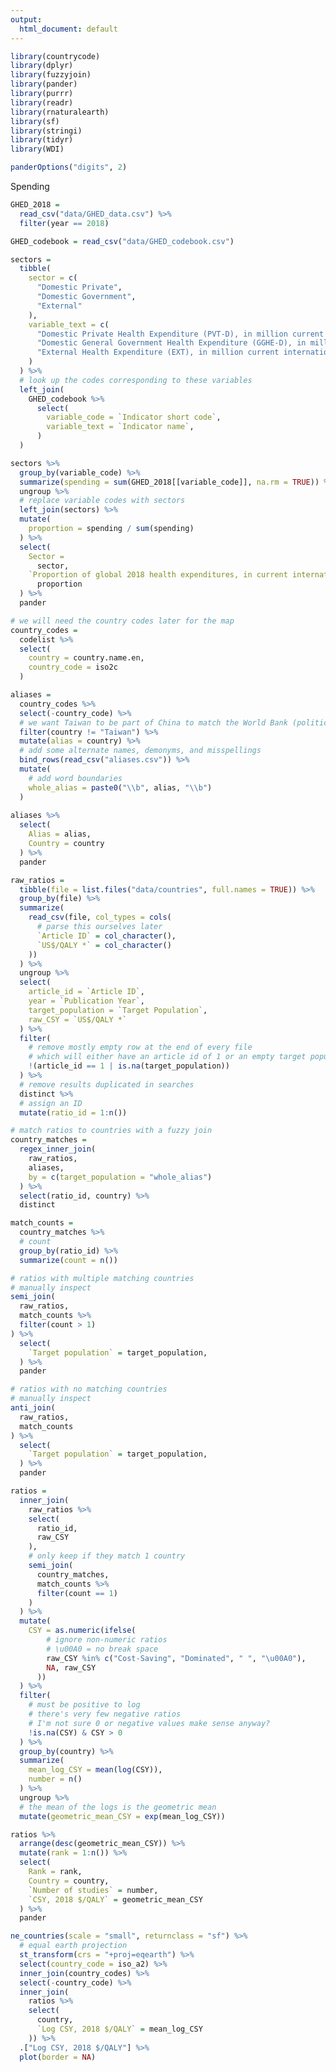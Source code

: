 ```yaml
---
output:
  html_document: default
---
```


```r
library(countrycode)
library(dplyr)
library(fuzzyjoin)
library(pander)
library(purrr)
library(readr)
library(rnaturalearth)
library(sf)
library(stringi)
library(tidyr)
library(WDI)

panderOptions("digits", 2)
```

Spending

```r
GHED_2018 = 
  read_csv("data/GHED_data.csv") %>%
  filter(year == 2018)

GHED_codebook = read_csv("data/GHED_codebook.csv")

sectors = 
  tibble(
    sector = c(
      "Domestic Private",
      "Domestic Government",
      "External"
    ),
    variable_text = c(
      "Domestic Private Health Expenditure (PVT-D), in million current international $ (PPP)",
      "Domestic General Government Health Expenditure (GGHE-D), in million current international $ (PPP)",
      "External Health Expenditure (EXT), in million current international $ (PPP)"
    )
  ) %>%
  # look up the codes corresponding to these variables
  left_join(
    GHED_codebook %>%
      select(
        variable_code = `Indicator short code`,
        variable_text = `Indicator name`,
      )
  )

sectors %>%
  group_by(variable_code) %>%
  summarize(spending = sum(GHED_2018[[variable_code]], na.rm = TRUE)) %>%
  ungroup %>%
  # replace variable codes with sectors
  left_join(sectors) %>%
  mutate(
    proportion = spending / sum(spending)
  ) %>%
  select(
    Sector =
      sector,
    `Proportion of global 2018 health expenditures, in current international $ (PPP)` =
      proportion
  ) %>%
  pander
```

```r
# we will need the country codes later for the map
country_codes = 
  codelist %>%
  select(
    country = country.name.en,
    country_code = iso2c
  )

aliases = 
  country_codes %>%
  select(-country_code) %>%
  # we want Taiwan to be part of China to match the World Bank (politics...)
  filter(country != "Taiwan") %>%
  mutate(alias = country) %>%
  # add some alternate names, demonyms, and misspellings
  bind_rows(read_csv("aliases.csv")) %>%
  mutate(
    # add word boundaries
    whole_alias = paste0("\\b", alias, "\\b")
  )
  
aliases %>%
  select(
    Alias = alias,
    Country = country
  ) %>%
  pander
```

```r
raw_ratios = 
  tibble(file = list.files("data/countries", full.names = TRUE)) %>%
  group_by(file) %>%
  summarize(
    read_csv(file, col_types = cols(
      # parse this ourselves later
      `Article ID` = col_character(),
      `US$/QALY *` = col_character()
    ))
  ) %>%
  ungroup %>%
  select(
    article_id = `Article ID`,
    year = `Publication Year`,
    target_population = `Target Population`,
    raw_CSY = `US$/QALY *`
  ) %>%
  filter(
    # remove mostly empty row at the end of every file
    # which will either have an article id of 1 or an empty target population
    !(article_id == 1 | is.na(target_population))
  ) %>%
  # remove results duplicated in searches
  distinct %>%
  # assign an ID
  mutate(ratio_id = 1:n())

# match ratios to countries with a fuzzy join
country_matches =
  regex_inner_join(
    raw_ratios,
    aliases,
    by = c(target_population = "whole_alias")
  ) %>%
  select(ratio_id, country) %>%
  distinct

match_counts =
  country_matches %>%
  # count
  group_by(ratio_id) %>%
  summarize(count = n())

# ratios with multiple matching countries
# manually inspect
semi_join(
  raw_ratios,
  match_counts %>%
  filter(count > 1)
) %>%
  select(
    `Target population` = target_population,
  ) %>%
  pander
```

```r
# ratios with no matching countries
# manually inspect
anti_join(
  raw_ratios,
  match_counts
) %>%
  select(
    `Target population` = target_population,
  ) %>%
  pander
```

```r
ratios = 
  inner_join(
    raw_ratios %>%
    select(
      ratio_id,
      raw_CSY
    ),
    # only keep if they match 1 country
    semi_join(
      country_matches,
      match_counts %>%
      filter(count == 1)
    )
  ) %>%
  mutate(
    CSY = as.numeric(ifelse(
        # ignore non-numeric ratios
        # \u00A0 = no break space
        raw_CSY %in% c("Cost-Saving", "Dominated", " ", "\u00A0"),
        NA, raw_CSY
      ))
  ) %>%
  filter(
    # must be positive to log
    # there's very few negative ratios
    # I'm not sure 0 or negative values make sense anyway?
    !is.na(CSY) & CSY > 0
  ) %>%
  group_by(country) %>%
  summarize(
    mean_log_CSY = mean(log(CSY)),
    number = n()
  ) %>%
  ungroup %>%
  # the mean of the logs is the geometric mean
  mutate(geometric_mean_CSY = exp(mean_log_CSY))

ratios %>%
  arrange(desc(geometric_mean_CSY)) %>%
  mutate(rank = 1:n()) %>%
  select(
    Rank = rank,
    Country = country,
    `Number of studies` = number,
    `CSY, 2018 $/QALY` = geometric_mean_CSY
  ) %>%
  pander
```

```r
ne_countries(scale = "small", returnclass = "sf") %>%
  # equal earth projection
  st_transform(crs = "+proj=eqearth") %>%
  select(country_code = iso_a2) %>%
  inner_join(country_codes) %>%
  select(-country_code) %>%
  inner_join(
    ratios %>%
    select(
      country,
      `Log CSY, 2018 $/QALY` = mean_log_CSY
    )) %>%
  .["Log CSY, 2018 $/QALY"] %>%
  plot(border = NA)
```

